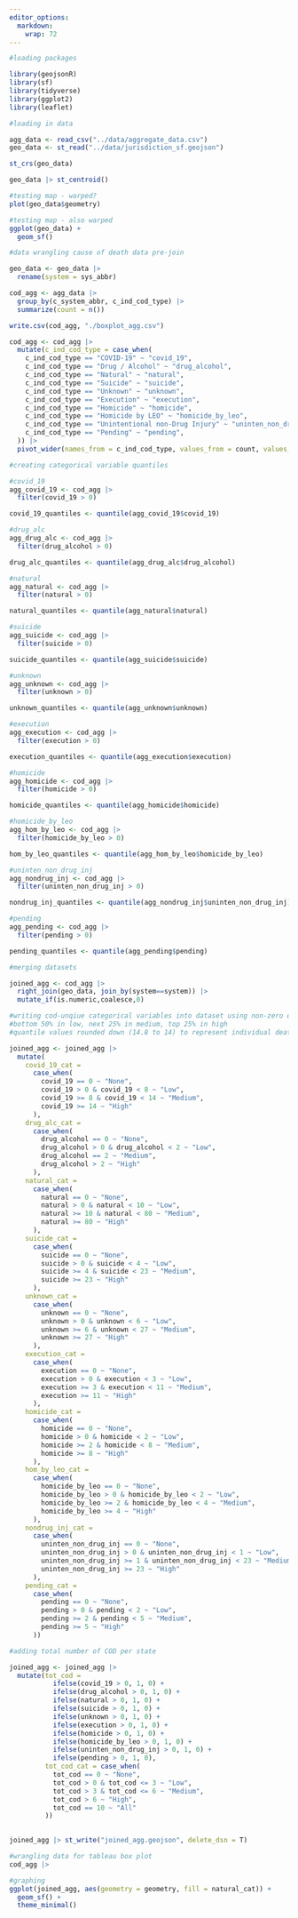 ```yaml
---
editor_options: 
  markdown: 
    wrap: 72
---
```


```r
#loading packages

library(geojsonR) 
library(sf) 
library(tidyverse) 
library(ggplot2) 
library(leaflet)
```

```r

#loading in data 

agg_data <- read_csv("../data/aggregate_data.csv")
geo_data <- st_read("../data/jurisdiction_sf.geojson")

st_crs(geo_data)

geo_data |> st_centroid()

#testing map - warped? 
plot(geo_data$geometry)

#testing map - also warped
ggplot(geo_data) +
  geom_sf()
```

```r
#data wrangling cause of death data pre-join

geo_data <- geo_data |> 
  rename(system = sys_abbr)

cod_agg <- agg_data |> 
  group_by(c_system_abbr, c_ind_cod_type) |> 
  summarize(count = n())

write.csv(cod_agg, "./boxplot_agg.csv")

cod_agg <- cod_agg |> 
  mutate(c_ind_cod_type = case_when(
    c_ind_cod_type == "COVID-19" ~ "covid_19",
    c_ind_cod_type == "Drug / Alcohol" ~ "drug_alcohol",
    c_ind_cod_type == "Natural" ~ "natural",
    c_ind_cod_type == "Suicide" ~ "suicide",
    c_ind_cod_type == "Unknown" ~ "unknown",
    c_ind_cod_type == "Execution" ~ "execution",
    c_ind_cod_type == "Homicide" ~ "homicide",
    c_ind_cod_type == "Homicide by LEO" ~ "homicide_by_leo",
    c_ind_cod_type == "Unintentional non-Drug Injury" ~ "uninten_non_drug_inj",
    c_ind_cod_type == "Pending" ~ "pending",
  )) |>
  pivot_wider(names_from = c_ind_cod_type, values_from = count, values_fill = 0)


```

```r
#creating categorical variable quantiles 

#covid_19
agg_covid_19 <- cod_agg |> 
  filter(covid_19 > 0)

covid_19_quantiles <- quantile(agg_covid_19$covid_19)

#drug_alc
agg_drug_alc <- cod_agg |> 
  filter(drug_alcohol > 0)

drug_alc_quantiles <- quantile(agg_drug_alc$drug_alcohol)

#natural
agg_natural <- cod_agg |> 
  filter(natural > 0)

natural_quantiles <- quantile(agg_natural$natural)

#suicide
agg_suicide <- cod_agg |> 
  filter(suicide > 0)

suicide_quantiles <- quantile(agg_suicide$suicide)

#unknown
agg_unknown <- cod_agg |> 
  filter(unknown > 0)

unknown_quantiles <- quantile(agg_unknown$unknown)

#execution
agg_execution <- cod_agg |> 
  filter(execution > 0)

execution_quantiles <- quantile(agg_execution$execution)

#homicide
agg_homicide <- cod_agg |> 
  filter(homicide > 0)

homicide_quantiles <- quantile(agg_homicide$homicide)

#homicide_by_leo
agg_hom_by_leo <- cod_agg |> 
  filter(homicide_by_leo > 0)

hom_by_leo_quantiles <- quantile(agg_hom_by_leo$homicide_by_leo)

#uninten_non_drug_inj
agg_nondrug_inj <- cod_agg |> 
  filter(uninten_non_drug_inj > 0)

nondrug_inj_quantiles <- quantile(agg_nondrug_inj$uninten_non_drug_inj)

#pending
agg_pending <- cod_agg |> 
  filter(pending > 0)

pending_quantiles <- quantile(agg_pending$pending)
```

```r

#merging datasets 

joined_agg <- cod_agg |> 
  right_join(geo_data, join_by(system==system)) |>
  mutate_if(is.numeric,coalesce,0)

#writing cod-unqiue categorical variables into dataset using non-zero quantile distribution
#bottom 50% in low, next 25% in medium, top 25% in high 
#quantile values rounded down (14.8 to 14) to represent individual deaths

joined_agg <- joined_agg |> 
  mutate(
    covid_19_cat = 
      case_when(
        covid_19 == 0 ~ "None",
        covid_19 > 0 & covid_19 < 8 ~ "Low", 
        covid_19 >= 8 & covid_19 < 14 ~ "Medium", 
        covid_19 >= 14 ~ "High"
      ),
    drug_alc_cat = 
      case_when(
        drug_alcohol == 0 ~ "None",
        drug_alcohol > 0 & drug_alcohol < 2 ~ "Low", 
        drug_alcohol == 2 ~ "Medium", 
        drug_alcohol > 2 ~ "High"
      ),
    natural_cat = 
      case_when(
        natural == 0 ~ "None",
        natural > 0 & natural < 10 ~ "Low", 
        natural >= 10 & natural < 80 ~ "Medium", 
        natural >= 80 ~ "High"
      ), 
    suicide_cat = 
      case_when(
        suicide == 0 ~ "None",
        suicide > 0 & suicide < 4 ~ "Low", 
        suicide >= 4 & suicide < 23 ~ "Medium", 
        suicide >= 23 ~ "High"
      ), 
    unknown_cat = 
      case_when(
        unknown == 0 ~ "None",
        unknown > 0 & unknown < 6 ~ "Low", 
        unknown >= 6 & unknown < 27 ~ "Medium", 
        unknown >= 27 ~ "High"
      ),
    execution_cat = 
      case_when(
        execution == 0 ~ "None",
        execution > 0 & execution < 3 ~ "Low", 
        execution >= 3 & execution < 11 ~ "Medium", 
        execution >= 11 ~ "High"
      ),
    homicide_cat = 
      case_when(
        homicide == 0 ~ "None",
        homicide > 0 & homicide < 2 ~ "Low", 
        homicide >= 2 & homicide < 8 ~ "Medium", 
        homicide >= 8 ~ "High"
      ),
    hom_by_leo_cat = 
      case_when(
        homicide_by_leo == 0 ~ "None",
        homicide_by_leo > 0 & homicide_by_leo < 2 ~ "Low", 
        homicide_by_leo >= 2 & homicide_by_leo < 4 ~ "Medium", 
        homicide_by_leo >= 4 ~ "High"
      ),
    nondrug_inj_cat = 
      case_when(
        uninten_non_drug_inj == 0 ~ "None",
        uninten_non_drug_inj > 0 & uninten_non_drug_inj < 1 ~ "Low", 
        uninten_non_drug_inj >= 1 & uninten_non_drug_inj < 23 ~ "Medium", 
        uninten_non_drug_inj >= 23 ~ "High"
      ),
    pending_cat = 
      case_when(
        pending == 0 ~ "None",
        pending > 0 & pending < 2 ~ "Low", 
        pending >= 2 & pending < 5 ~ "Medium", 
        pending >= 5 ~ "High"
      ))

#adding total number of COD per state

joined_agg <- joined_agg |> 
  mutate(tot_cod = 
           ifelse(covid_19 > 0, 1, 0) +
           ifelse(drug_alcohol > 0, 1, 0) +
           ifelse(natural > 0, 1, 0) +
           ifelse(suicide > 0, 1, 0) +
           ifelse(unknown > 0, 1, 0) +
           ifelse(execution > 0, 1, 0) +
           ifelse(homicide > 0, 1, 0) +
           ifelse(homicide_by_leo > 0, 1, 0) +
           ifelse(uninten_non_drug_inj > 0, 1, 0) +
           ifelse(pending > 0, 1, 0),
         tot_cod_cat = case_when(
           tot_cod == 0 ~ "None", 
           tot_cod > 0 & tot_cod <= 3 ~ "Low", 
           tot_cod > 3 & tot_cod <= 6 ~ "Medium", 
           tot_cod > 6 ~ "High", 
           tot_cod == 10 ~ "All"
         ))
  

joined_agg |> st_write("joined_agg.geojson", delete_dsn = T)


```

```r
#wrangling data for tableau box plot 
cod_agg |>

```

```r
#graphing 
ggplot(joined_agg, aes(geometry = geometry, fill = natural_cat)) +
  geom_sf() +
  theme_minimal() 
```

